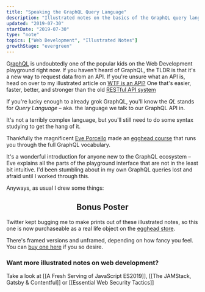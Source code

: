 ```yaml
---
title: "Speaking the GraphQL Query Language"
description: "Illustrated notes on the basics of the GraphQL query language"
updated: "2019-07-30"
startDate: "2019-07-30"
type: "note"
topics: ["Web Development", "Illustrated Notes"]
growthStage: "evergreen"
---
```



<IntroParagraph>

G[raphQL](https://graphql.org/) is undoubtedly one of the popular kids on the Web Development playground right now. If you haven't heard of GraphQL, the TLDR is that it's a new way to request data from an API. <Footnote idName={1}>If you're unsure what an API is, head on over to my illustrated article on [WTF is an API?](/api)</Footnote> One that's easier, faster, better, and stronger than the old [RESTful API system](https://en.wikipedia.org/wiki/Representational_state_transfer)

</IntroParagraph>

<RemoteImage
  width="400px"
  alt="Small GraphQL schema dictionary illustration"
  src="https://res.cloudinary.com/dg3gyk0gu/image/upload/c_scale,w_300/v15928510008/maggieappleton.com/egghead-course-notes/graphql/thumb_2x.png"
/>

If you're lucky enough to already grok GraphQL, you'll know the _QL_ stands for _Query Language_ – aka. the language we talk to our GraphQL API in.

It's not a terribly complex language, but you'll still need to do some syntax studying to get the hang of it.

Thankfully the magnificent [Eve Porcello](https://twitter.com/eveporcello) made an [egghead course](https://egghead.io/courses/graphql-query-language) that runs you through the full GraphQL vocabulary.

<ImageLink href="https://egghead.io/courses/graphql-query-language">
  <RemoteImage
    framed
    alt="Course illustration of a set of dictionary books with the word 'schema' across them"
    src="https://og-image-egghead-course.now.sh/graphql-query-language"
  />
</ImageLink>

It's a wonderful introduction for anyone new to the GraphQL ecosystem – Eve explains all the parts of the playground interface that are not in the least bit intuitive. I'd been stumbling about in my own GraphQL queries lost and afraid until I worked through this.

Anyways, as usual I drew some things:

<RemoteImage
  width="750px"
  alt="How to talk to a GraphQL API. We can use the graphQL playground to send queries to a GraphQL endpoint. The playground lets us explore our data before making any requests"
  src="https://res.cloudinary.com/dg3gyk0gu/image/upload/c_scale,w_750/v1592262603/maggieappleton.com/egghead-course-notes/graphql/graphql1.png"
/>

<RemoteImage
  width="1100px"
  alt="A query is a request for data. We open it with the query keyword and a set of curly braces. Curly braces wrap around a selection and say go look inside this object. Blank spaces at the end of a line are fields that say I want his data please. We can also add the 'total' and 'all' keywords in front of any list of objects."
  src="https://res.cloudinary.com/dg3gyk0gu/image/upload/c_scale,w_1100/v1592262605/maggieappleton.com/egghead-course-notes/graphql/graphql4.png"
/>

<RemoteImage
  width="800px"
  alt="Inside the playground, ctrl + space is a magic combination that reveals all the available fields of a query"
  src="https://res.cloudinary.com/dg3gyk0gu/image/upload/c_scale,w_800/v1592262603/maggieappleton.com/egghead-course-notes/graphql/graphql2.png"
/>

<RemoteImage
  width="1100px"
  alt="We can filter our data by adding arguments to our queries. This means we only get the data we want. We can also use mutations to change the data. This includes creating, updating, and deleting data."
  src="https://res.cloudinary.com/dg3gyk0gu/image/upload/c_scale,w_1100/v1592262604/maggieappleton.com/egghead-course-notes/graphql/graphql3.png"
/>

<RemoteImage
  width="1100px"
  alt="The full GraphQL query language illustrated note"
  src="https://res.cloudinary.com/dg3gyk0gu/image/upload/c_scale,f_auto,q_auto:good,w_1200/v1592262601/maggieappleton.com/egghead-course-notes/graphql/graphql_sketchnotes--mini.png"
/>

<Center>

## Bonus Poster

</Center>

Twitter kept bugging me to make prints out of these illustrated notes, so this one is now purchaseable as a real life object on the [egghead store](https://store.egghead.io/).

There's framed versions and unframed, depending on how fancy you feel. You can [buy one here](https://store.egghead.io/product/poster-graphql-query-language) if you so desire.

<TwoColumn gridGap="1em">

<RemoteImage
  alt="a framed graphql illustrated print"
  src="https://store.egghead.io/static/ab87b8544078b8d5049501abf8b2eac7/e9055/thumb-graphql-query-language-by-eve-porcello_2x_dd5b8572-fca2-4c36-9e4e-d4bfc00a35fb.png"
/>

<RemoteImage
  alt="a close-up image of one section of the print"
  src="https://store.egghead.io/static/91261ff8c8395dbc141635030e138734/fd7f1/perspective_2x_420b9d42-49db-41ac-8aee-1b8fa25c56eb.png"
/>

</TwoColumn>

### Want more illustrated notes on web development?

Take a look at [[A Fresh Serving of JavaScript ES2019]], [[The JAMStack, Gatsby & Contentful]] or [[Essential Web Security Tactics]]
